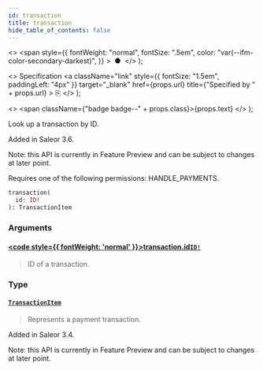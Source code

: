 ```yaml
---
id: transaction
title: transaction
hide_table_of_contents: false
---
```


  <>
    <span
      style={{
        fontWeight: "normal",
        fontSize: ".5em",
        color: "var(--ifm-color-secondary-darkest)",
      }}
    >
      &nbsp;●&nbsp;
    </span>
  </>
);

  <>
    Specification
    <a
      className="link"
      style={{ fontSize: "1.5em", paddingLeft: "4px" }}
      target="\_blank"
      href={props.url}
      title={"Specified by " + props.url}
    >
      ⎘
    </a>
  </>
);

  <>
    <span className={"badge badge--" + props.class}>{props.text}</span>
  </>
);

Look up a transaction by ID.

Added in Saleor 3.6.

Note: this API is currently in Feature Preview and can be subject to changes at later point.

Requires one of the following permissions: HANDLE_PAYMENTS.

```graphql
transaction(
  id: ID!
): TransactionItem
```

### Arguments

#### [<code style={{ fontWeight: 'normal' }}>transaction.<b>id</b></code>](#)<Bullet />[`ID!`](../../../api-reference/miscellaneous/scalars/id) <Badge class="secondary" text="non-null"/> <Badge class="secondary" text="scalar"/> <Badge class="secondary" text="miscellaneous"/>

> ID of a transaction.

### Type

#### [`TransactionItem`](../../../api-reference/payments/objects/transaction-item) <Badge class="secondary" text="object"/> <Badge class="secondary" text="payments"/>

> Represents a payment transaction.

Added in Saleor 3.4.

Note: this API is currently in Feature Preview and can be subject to changes at later point.

>

